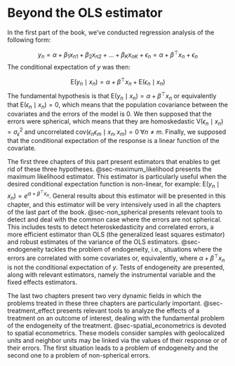 # Beyond the OLS estimator

In the first part of the book, we've conducted regression analysis of the following form:

$$
y_n = \alpha + \beta_1 x_{n1} + \beta_2 x_{n2} + \ldots + \beta_K x_{nK} + \epsilon_n
= \alpha + \beta ^ \top x_n + \epsilon_n
$$
The conditional expectation of $y$ was then:

$$
\mbox{E}(y_n \mid x_n) = \alpha + \beta ^ \top x_n + \mbox{E}(\epsilon_n \mid x_n)
$$
The fundamental hypothesis is that $\mbox{E}(y_n \mid x_n) = \alpha + \beta ^ \top x_n$ or equivalently that $\mbox{E}(\epsilon_n \mid x_n) = 0$, which means that the population covariance between the covariates and the errors of the model is 0. We then supposed that the errors were spherical, which means that they are homoskedastic $\mbox{V}(\epsilon_n \mid x_n) = \sigma_\epsilon ^ 2$ and uncorrelated $\mbox{cov}(\epsilon_n\epsilon_m\mid x_n, x_m)=0\;\forall n \neq m$.
Finally, we supposed that the conditional expectation of the response is a linear function of the covariate.

The first three chapters of this part present estimators that enables to get rid of these three hypotheses. 
@sec-maximum_likelihood presents the maximum likelihood estimator. This estimator is particularly useful when the desired conditional expectation function is non-linear, for example: 
$\mbox{E}(y_n \mid x_n) = e^{\alpha + \beta ^ \top x_n}$. General results about this estimator will be presented in this chapter, and this estimator will be very intensively used in all the chapters of the last part of the book. 
@sec-non_spherical presents relevant tools to detect and deal with the common case where the errors are not spherical. This includes tests to detect heteroskedasticity and correlated errors, a more efficient estimator than OLS (the generalized least squares estimator) and robust estimates of the variance of the OLS estimators.
@sec-endogeneity tackles the problem of endogeneity, i.e., situations where the errors are correlated with some covariates or, equivalently, where $\alpha + \beta ^ \top x_n$ is not the conditional expectation of $y$. Tests of endogeneity are presented, along with relevant estimators, namely the instrumental variable and the fixed effects estimators.

The last two chapters present two very dynamic fields in which the problems treated in these three chapters are particularly important. @sec-treatment_effect presents relevant tools to analyze the effects of a treatment on an outcome of interest, dealing with the fundamental problem of the endogeneity of the treatment. @sec-spatial_econometrics is devoted to spatial econometrics. These models consider samples with geolocalized units and neighbor units may be linked via the values of their response or of their errors. The first situation leads to a problem of endogeneity and the second one to a problem of non-spherical errors.


